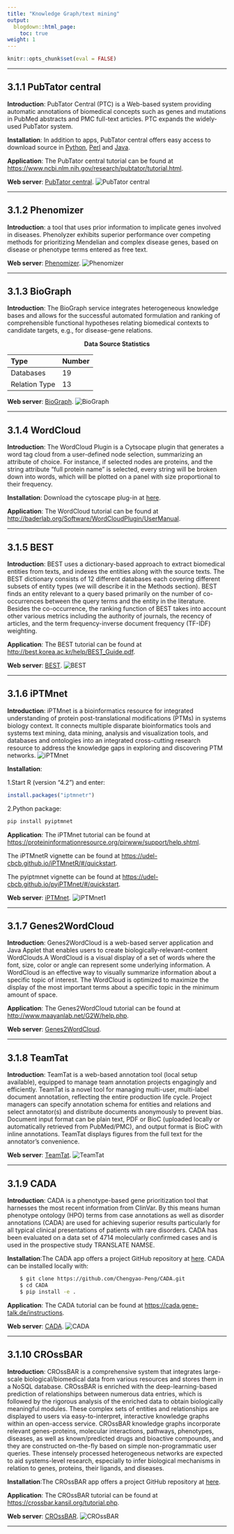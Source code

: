 ```yaml
---
title: "Knowledge Graph/text mining"
output:
  blogdown::html_page:
    toc: true
weight: 1
---
```



```r
knitr::opts_chunk$set(eval = FALSE)
```


---

## 3.1.1 **PubTator central**

**Introduction**: PubTator Central (PTC) is a Web-based system providing automatic annotations of biomedical concepts such as genes and mutations in PubMed abstracts and PMC full-text articles. PTC expands the widely-used PubTator system. 

**Installation**: In addition to apps, PubTator central offers easy access to download source in [Python](https://www.ncbi.nlm.nih.gov/CBBresearch/Lu/Demo/tmTools/download/ExampleCode.Python.zip), [Perl](https://www.ncbi.nlm.nih.gov/CBBresearch/Lu/Demo/tmTools/download/ExampleCode.Perl.zip) and [Java](https://www.ncbi.nlm.nih.gov/CBBresearch/Lu/Demo/tmTools/download/ExampleCode.Java.zip).

**Application**: The PubTator central tutorial can be found at <https://www.ncbi.nlm.nih.gov/research/pubtator/tutorial.html>.

**Web server**: [PubTator central](https://www.ncbi.nlm.nih.gov/research/pubtator/).
![PubTator central](/images/PubTator central.jpg?width=60pc)


---

## 3.1.2 **Phenomizer**

**Introduction**: a tool that uses prior information to implicate genes involved in diseases. Phenolyzer exhibits superior performance over competing methods for prioritizing Mendelian and complex disease genes, based on disease or phenotype terms entered as free text.
           
**Web server**: [Phenomizer](https://compbio.charite.de/phenomizer/).
![Phenomizer](/images/Phenolyzer.jpg?width=50pc)

---

## 3.1.3 **BioGraph**

**Introduction**: The BioGraph service integrates heterogeneous knowledge bases and allows for the successful automated formulation and ranking of comprehensible functional hypotheses relating biomedical contexts to candidate targets, e.g., for disease-gene relations. 

  <center><b>Data Source Statistics</b></center>
  | Type           | Number           | 
  | :------------| :--------------| 
  | Databases      |19|
  | Relation Type  |13|

**Web server**: [BioGraph](https://biograph.be/).
![BioGraph](/images/BioGraph.jpg?width=60pc)
 
---

## 3.1.4 **WordCloud**

**Introduction**: The WordCloud Plugin is a Cytsocape plugin that generates a word tag cloud from a user-defined node selection, summarizing an attribute of choice. For instance, if selected nodes are proteins, and the string attribute "full protein name" is selected, every string will be broken down into words, which will be plotted on a panel with size proportional to their frequency.
  
**Installation**: Download the cytoscape plug-in at [here](https://apps.cytoscape.org/apps/wordcloud).

**Application**: The WordCloud tutorial can be found at
<http://baderlab.org/Software/WordCloudPlugin/UserManual>.

---

## 3.1.5 **BEST**

**Introduction**: BEST uses a dictionary-based approach to extract biomedical entities from texts, and indexes the entities along with the source texts. The BEST dictionary consists of 12 different databases each covering different subsets of entity types (we will describe it in the Methods section). BEST finds an entity relevant to a query based primarily on the number of co-occurrences between the query terms and the entity in the literature. Besides the co-occurrence, the ranking function of BEST takes into account other various metrics including the authority of journals, the recency of articles, and the term frequency-inverse document frequency (TF-IDF) weighting.  
        
**Application**: The BEST tutorial can be found at
<http://best.korea.ac.kr/help/BEST_Guide.pdf>.

**Web server**: [BEST](http://best.korea.ac.kr/).
![BEST](/images/BEST.jpg?width=50pc)

 
---

## 3.1.6 **iPTMnet**

**Introduction**: iPTMnet is a bioinformatics resource for integrated understanding of protein post-translational modifications (PTMs) in systems biology context. It connects multiple disparate bioinformatics tools and systems text mining, data mining, analysis and visualization tools, and databases and ontologies into an integrated cross-cutting research resource to address the knowledge gaps in exploring and discovering PTM networks.
![iPTMnet](/images/iPTMent.jpg?width=60pc)
  
**Installation**:

1.Start R (version "4.2") and enter:
```r
install.packages("iptmnetr")
```
2.Python package:
```python
pip install pyiptmnet
```

**Application**: The iPTMnet tutorial can be found at
<https://proteininformationresource.org/pirwww/support/help.shtml>.

The iPTMnetR vignette can be found at <https://udel-cbcb.github.io/iPTMnetR/#/quickstart>.

The pyiptmnet vignette can be found at <https://udel-cbcb.github.io/pyiPTMnet/#/quickstart>.

**Web server**: [iPTMnet](http://best.korea.ac.kr/).
![iPTMnet1](/images/iPTMnet2.jpg?width=60pc)
  
---

## 3.1.7 **Genes2WordCloud**

**Introduction**: Genes2WordCloud is a web-based server application and Java Applet that enables users to create biologically-relevant-content WordClouds.A WordCloud is a visual display of a set of words where the font, size, color or angle can represent some underlying information. A WordCloud is an effective way to visually summarize information about a specific topic of interest. The WordCloud is optimized to maximize the display of the most important terms about a specific topic in the minimum amount of space.

**Application**: The Genes2WordCloud tutorial can be found at <http://www.maayanlab.net/G2W/help.php>.

**Web server**: [Genes2WordCloud](http://www.maayanlab.net/G2W).

 
---

## 3.1.8 **TeamTat**

**Introduction**: TeamTat is a web-based annotation tool (local setup available), equipped to manage team annotation projects engagingly and efficiently. TeamTat is a novel tool for managing multi-user, multi-label document annotation, reflecting the entire production life cycle. Project managers can specify annotation schema for entities and relations and select annotator(s) and distribute documents anonymously to prevent bias. Document input format can be plain text, PDF or BioC (uploaded locally or automatically retrieved from PubMed/PMC), and output format is BioC with inline annotations. TeamTat displays figures from the full text for the annotator's convenience. 
            
**Web server**: [TeamTat](https://www.teamtat.org/).
![TeamTat](/images/TeamTat.jpg?width=50pc)
 
---

## 3.1.9 **CADA**

**Introduction**: CADA is a phenotype-based gene prioritization tool that harnesses the most recent information from ClinVar. By this means human phenotype ontology (HPO) terms from case annotations as well as disorder annotations (CADA) are used for achieving superior results particularly for all typical clinical presentations of patients with rare disorders. CADA has been evaluated on a data set of 4714 molecularly confirmed cases and is used in the prospective study TRANSLATE NAMSE. 

**Installation**:The CADA app offers a project GitHub repository at [here](https://github.com/Chengyao-Peng/CADA). CADA can be installed locally with:
```bash
    $ git clone https://github.com/Chengyao-Peng/CADA.git
    $ cd CADA
    $ pip install -e . 
```

**Application**: The CADA tutorial can be found at <https://cada.gene-talk.de/instructions>.
             
**Web server**: [CADA](https://cada.gene-talk.de/webservice).
![CADA](/images/CADA.jpg?width=50pc)
 
---

## 3.1.10 **CROssBAR**

**Introduction**: CROssBAR is a comprehensive system that integrates large-scale biological/biomedical data from various resources and stores them in a NoSQL database. CROssBAR is enriched with the deep-learning-based prediction of relationships between numerous data entries, which is followed by the rigorous analysis of the enriched data to obtain biologically meaningful modules. These complex sets of entities and relationships are displayed to users via easy-to-interpret, interactive knowledge graphs within an open-access service. CROssBAR knowledge graphs incorporate relevant genes-proteins, molecular interactions, pathways, phenotypes, diseases, as well as known/predicted drugs and bioactive compounds, and they are constructed on-the-fly based on simple non-programmatic user queries. These intensely processed heterogeneous networks are expected to aid systems-level research, especially to infer biological mechanisms in relation to genes, proteins, their ligands, and diseases. 

**Installation**:The CROssBAR app offers a project GitHub repository at [here](https://github.com/cansyl/CROssBAR).

**Application**: The CROssBAR tutorial can be found at <https://crossbar.kansil.org/tutorial.php>.
             
**Web server**: [CROssBAR](https://crossbar.kansil.org/).
![CROssBAR](/images/CROssBAR.jpg?width=50pc)
 
---
 
